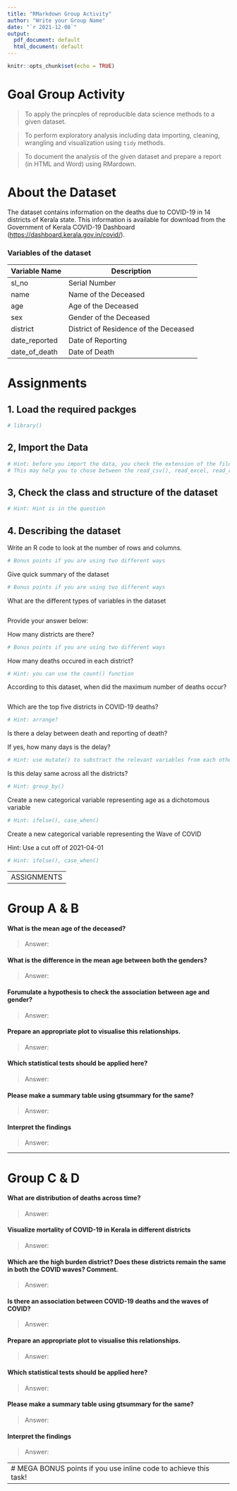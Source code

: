 ```yaml
---
title: "RMarkdown Group Activity"
author: "Write your Group Name"
date: "`r 2021-12-08`"
output:
  pdf_document: default
  html_document: default
---
```


```r
knitr::opts_chunk$set(echo = TRUE)
```

# Goal Group Activity

> To apply the princples of reproducible data science methods to a given dataset.

> To perform exploratory analysis including data importing, cleaning, wrangling and visualization using `tidy` methods.

> To document the analysis of the given dataset and prepare a report (in HTML and Word) using RMardown.

# About the Dataset

The dataset contains information on the deaths due to COVID-19 in 14 districts of Kerala state. This information is available for download from the Government of Kerala COVID-19 Dashboard (<https://dashboard.kerala.gov.in/covid/>).

### Variables of the dataset

| Variable Name | Description                           |
|---------------|---------------------------------------|
| sl_no         |  Serial Number                        |
| name          | Name of the Deceased                  |
| age           | Age of the Deceased                   |
| sex           | Gender of the Deceased                |
| district      | District of Residence of the Deceased |
| date_reported | Date of Reporting                     |
| date_of_death | Date of Death                         |


# Assignments

## 1. Load the required packges

```r
# library()
```

## 2, Import the Data

```r
# Hint: before you import the data, you check the extension of the file. 
# This may help you to chose between the read_csv(), read_excel, read_rds() functions

```


## 3, Check the class and structure of the dataset

```r
# Hint: Hint is in the question

```



## 4. Describing the dataset

Write an R code to look at the number of rows and columns.

```r
# Bonus points if you are using two different ways

```

Give quick summary of the dataset

```r
# Bonus points if you are using two different ways

```


What are the different types of variables in the dataset


```r

```

Provide your answer below:

<!-- Eg: there are 8 variables which are numeric, or double or charecter etc. -->


How many districts are there?

```r
# Bonus points if you are using two different ways 

```


How many deaths occured in each district?

```r
# Hint: you can use the count() function

```

According to this dataset, when did the maximum number of deaths occur?

```r

```


Which are the top five districts in COVID-19 deaths?

```r
# Hint: arrange?

```


Is there a delay between death and reporting of death?

If yes, how many days is the delay?

```r
# Hint: use mutate() to substract the relevant variables from each other, you can try the mean() function

```

Is this delay same across all the districts?

```r
# Hint: group_by()

```


Create a new categorical variable representing age as a dichotomous variable

```r
# Hint: ifelse(), case_when()

```


Create a new categorical variable representing the Wave of COVID

Hint: Use a cut off of 2021-04-01 

```r
# Hint: ifelse(), case_when()

```

-------
ASSIGNMENTS
-------

# Group A & B

#### What is the mean age of the deceased?
> Answer:



#### What is the difference in the mean age between both the genders?
> Answer:



#### Forumulate a hypothesis to check the association between age and gender?
> Answer:



#### Prepare an appropriate plot to visualise this relationships.
> Answer:



#### Which statistical tests should be applied here?
> Answer:



#### Please make a summary table using gtsummary for the same?
> Answer:



#### Interpret the findings
> Answer:




------

# Group C & D


#### What are distribution of deaths across time?
> Answer:




#### Visualize mortality of COVID-19 in Kerala in different districts
> Answer:



#### Which are the high burden district? Does these districts remain the same in both the COVID waves? Comment.
> Answer:



#### Is there an association between COVID-19 deaths and the waves of COVID?
> Answer:



#### Prepare an appropriate plot to visualise this relationships.
> Answer:



#### Which statistical tests should be applied here?
> Answer:



#### Please make a summary table using gtsummary for the same?
> Answer:



#### Interpret the findings
> Answer:





-------
# MEGA BONUS points if you use inline code to achieve this task!
-------